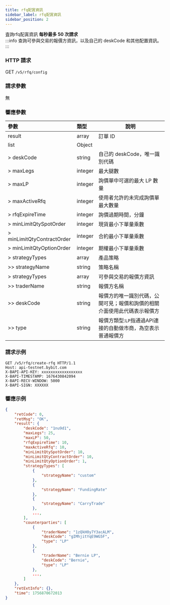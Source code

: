 ```yaml
---
title: rfq配寘資訊
sidebar_label: rfq配寘資訊
sidebar_position: 2
---
```

査詢rfq配寘資訊 **每秒最多 50 次請求**  
:::info
查詢可參與交易的報價方資訊，以及自己的 deskCode 和其他配置資訊。
:::

### HTTP 請求
GET `/v5/rfq/config`

### 請求參數
無

### 響應參數
| 參數 | 類型 | 說明 |
|:----- |:-----|----- |
|result |array |訂單 ID |
|list |Object ||
|> deskCode |string |自己的 deskCode，唯一識別代碼 |
|> maxLegs |integer |最大腿數 |
|> maxLP |integer |詢價單中可選的最大 LP 數量 |
|> maxActiveRfq |integer |使用者允許的未完成詢價單最大數量 |
|> rfqExpireTime |integer |詢價過期時間，分鐘 |
|> minLimitQtySpotOrder |integer |現貨最小下單量乘數 |
|> minLimitQtyContractOrder |integer |合約最小下單量乘數 |
|> minLimitQtyOptionOrder |integer |期權最小下單量乘數 |
|> strategyTypes |array |產品策略 |
|>> strategyName |string |策略名稱 |
|> strategyTypes |array |可參與交易的報價方資訊 |
|>> traderName |string |報價方名稱 |
|>> deskCode |string |報價方的唯一識別代碼，公開可見；報價和詢價的相關介面使用此代碼表示報價方 |
|>> type |string |報價方類型:`LP`指通過API連接的自動做市商，為空表示普通報價方 |

### 請求示例

```http
GET /v5/rfq/create-rfq HTTP/1.1
Host: api-testnet.bybit.com
X-BAPI-API-KEY: xxxxxxxxxxxxxxxxxx
X-BAPI-TIMESTAMP: 1676430842094
X-BAPI-RECV-WINDOW: 5000
X-BAPI-SIGN: XXXXXX
```

### 響應示例

```json
{
    "retCode": 0,
    "retMsg": "OK",
    "result": {
        "deskCode": "1nu9d1",
        "maxLegs": 25,
        "maxLP": 50,
        "rfqExpireTime": 10,
        "maxActiveRfq": 10,
        "minLimitQtySpotOrder": 10,
        "minLimitQtyContractOrder": 10,
        "minLimitQtyOptionOrder": 1,
        "strategyTypes": [
            {
                "strategyName": "custom"
            },
            {
                "strategyName": "FundingRate"
            },
            {
                "strategyName": "CarryTrade"
            },
            ...,
        ],
        "counterparties": [
            {
                "traderName": "1zQkH0y7Y3acALM",
                "deskCode": "gIMhjitYqE9WG5F",
                "type": "LP"
            },
            {
                "traderName": "Bernie LP",
                "deskCode": "Bernie",
                "type": "LP"
            },
            ...,
        ]
    },
    "retExtInfo": {},
    "time": 1756870672013
}
```
